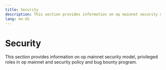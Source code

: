 ```yaml
---
title: Security
description: This section provides information on op mainnet security model, privileged roles in op mainnet and security policy and bug bounty program.
lang: en-US
---
```



# Security

This section provides information on op mainnet security model, privileged roles in op mainnet and security policy and bug bounty program.

<Cards>
  <Card title="Op mainnet security model" href="/chain/security/faq" />

  <Card title="Privileged roles in op mainnet" href="/chain/security/privileged-roles" />

  <Card title="Security policy and bug bounty program" href="/chain/security/security-policy" />
</Cards>
